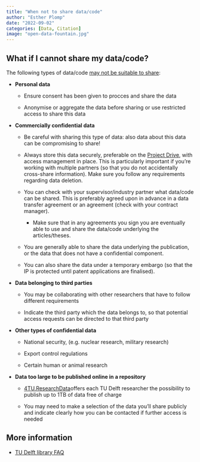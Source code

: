 ```yaml
---
title: "When not to share data/code"
author: "Esther Plomp"
date: "2022-09-02"
categories: [Data, Citation]
image: "open-data-fountain.jpg"
---
```


## 

## What if I cannot share my data/code?

The following types of data/code [may not be suitable to share](https://www.tudelft.nl/en/library/research-data-management/r/buttons/faqs#c547667):

-   **Personal data**

    -   Ensure consent has been given to procces and share the data

    -   Anonymise or aggregate the data before sharing or use restricted access to share this data

-   **Commercially confidential data**

    -   Be careful with sharing this type of data: also data about this data can be compromising to share!

    -   Always store this data securely, preferable on the [Project Drive](https://estherplomp.github.io/TNW-OS-support/posts/storage-solutions/#project-drive), with access management in place. This is particularly important if you're working with multiple partners (so that you do not accidentally cross-share information). Make sure you follow any requirements regarding data deletion.

    -   You can check with your supervisor/industry partner what data/code can be shared. This is preferably agreed upon in advance in a data transfer agreement or an agreement (check with your contract manager).

        -   Make sure that in any agreements you sign you are eventually able to use and share the data/code underlying the articles/theses.

    -   You are generally able to share the data underlying the publication, or the data that does not have a confidential component.

    -   You can also share the data under a temporary embargo (so that the IP is protected until patent applications are finalised).

-   **Data belonging to third parties**

    -   You may be collaborating with other researchers that have to follow different requirements

    -   Indicate the third party which the data belongs to, so that potential access requests can be directed to that third party

-   **Other types of confidential data**

    -   National security, (e.g. nuclear research, military research)

    -   Export control regulations

    -   Certain human or animal research

-   **Data too large to be published online in a repository**

    -   [4TU.ResearchData ](https://data.4tu.nl/info/en/)offers each TU Delft researcher the possibility to publish up to 1TB of data free of charge

    -   You may need to make a selection of the data you'll share publicly and indicate clearly how you can be contacted if further access is needed

## More information

-   [TU Delft library FAQ](https://www.tudelft.nl/en/library/research-data-management/r/buttons/faqs#c547667)
